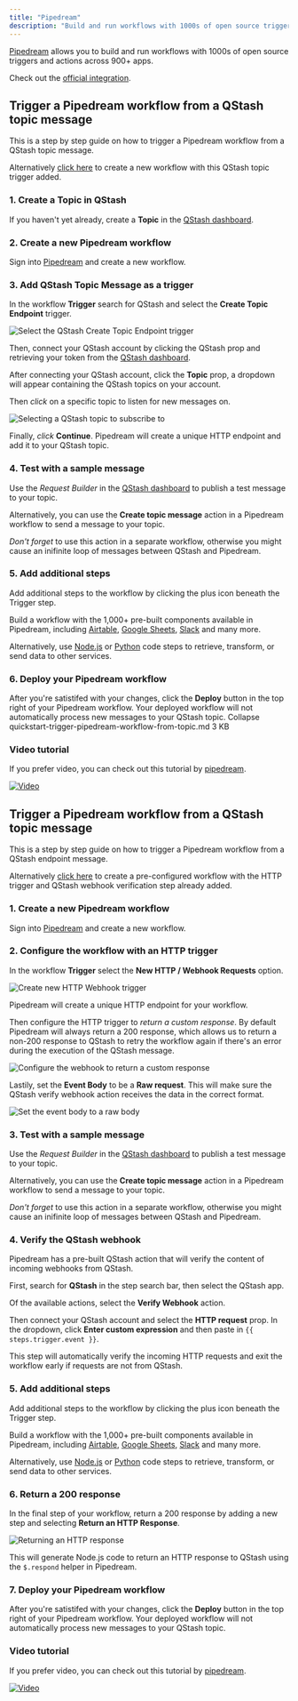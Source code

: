 ```yaml
---
title: "Pipedream"
description: "Build and run workflows with 1000s of open source triggers and actions across 900+ apps."
---
```


[Pipedream](https://pipedream.com) allows you to build and run workflows with
1000s of open source triggers and actions across 900+ apps.

Check out the [official integration](https://pipedream.com/apps/qstash).

## Trigger a Pipedream workflow from a QStash topic message

This is a step by step guide on how to trigger a Pipedream workflow from a
QStash topic message.

Alternatively [click here](https://pipedream.com/new?h=tch_3egfAX) to create a
new workflow with this QStash topic trigger added.

### 1. Create a Topic in QStash

If you haven't yet already, create a **Topic** in the
[QStash dashboard](https://console.upstash.com/qstash?tab=topics).

### 2. Create a new Pipedream workflow

Sign into [Pipedream](https://pipedream.com) and create a new workflow.

### 3. Add QStash Topic Message as a trigger

In the workflow **Trigger** search for QStash and select the **Create Topic
Endpoint** trigger.

![Select the QStash Create Topic Endpoint trigger](https://res.cloudinary.com/pipedreamin/image/upload/v1664298855/docs/components/CleanShot_2022-09-27_at_13.13.56_x6gzgk.gif)

Then, connect your QStash account by clicking the QStash prop and retrieving
your token from the
[QStash dashboard](https://console.upstash.com/qstash?tab=details).

After connecting your QStash account, click the **Topic** prop, a dropdown will
appear containing the QStash topics on your account.

Then _click_ on a specific topic to listen for new messages on.

![Selecting a QStash topic to subscribe to](https://res.cloudinary.com/pipedreamin/image/upload/v1664299016/docs/components/CleanShot_2022-09-27_at_13.16.35_rewzbo.gif)

Finally, _click_ **Continue**. Pipedream will create a unique HTTP endpoint and
add it to your QStash topic.

### 4. Test with a sample message

Use the _Request Builder_ in the
[QStash dashboard](https://console.upstash.com/qstash?tab=details) to publish a
test message to your topic.

Alternatively, you can use the **Create topic message** action in a Pipedream
workflow to send a message to your topic.

_Don't forget_ to use this action in a separate workflow, otherwise you might
cause an inifinite loop of messages between QStash and Pipedream.

### 5. Add additional steps

Add additional steps to the workflow by clicking the plus icon beneath the
Trigger step.

Build a workflow with the 1,000+ pre-built components available in Pipedream,
including [Airtable](https://pipedream.com/apps/airtable),
[Google Sheets](https://pipedream.com/apps/google-sheets),
[Slack](https://pipedream.com/apps/slack) and many more.

Alternatively, use [Node.js](https://pipdream.com/docs/code/nodejs) or
[Python](https://pipedream.com/docs/code/python) code steps to retrieve,
transform, or send data to other services.

### 6. Deploy your Pipedream workflow

After you're satistifed with your changes, click the **Deploy** button in the
top right of your Pipedream workflow. Your deployed workflow will not
automatically process new messages to your QStash topic. Collapse
quickstart-trigger-pipedream-workflow-from-topic.md 3 KB

### Video tutorial

If you prefer video, you can check out this tutorial by
[pipedream](https://pipedream.com).

[![Video](https://img.youtube.com/vi/-oXlWuxNG5A/0.jpg)](https://www.youtube.com/watch?v=-oXlWuxNG5A)

## Trigger a Pipedream workflow from a QStash topic message

This is a step by step guide on how to trigger a Pipedream workflow from a
QStash endpoint message.

Alternatively [click here](https://pipedream.com/new?h=tch_m5ofX6) to create a
pre-configured workflow with the HTTP trigger and QStash webhook verification
step already added.

### 1. Create a new Pipedream workflow

Sign into [Pipedream](https://pipedream.com) and create a new workflow.

### 2. Configure the workflow with an HTTP trigger

In the workflow **Trigger** select the **New HTTP / Webhook Requests** option.

![Create new HTTP Webhook trigger](https://res.cloudinary.com/pipedreamin/image/upload/v1664296111/docs/components/CleanShot_2022-09-27_at_12.27.42_cqzolg.png)

Pipedream will create a unique HTTP endpoint for your workflow.

Then configure the HTTP trigger to _return a custom response_. By default
Pipedream will always return a 200 response, which allows us to return a non-200
response to QStash to retry the workflow again if there's an error during the
execution of the QStash message.

![Configure the webhook to return a custom response](https://res.cloudinary.com/pipedreamin/image/upload/v1664296210/docs/components/CleanShot_2022-09-27_at_12.29.45_jbwtcm.png)

Lastily, set the **Event Body** to be a **Raw request**. This will make sure the
QStash verify webhook action receives the data in the correct format.

![Set the event body to a raw body](https://res.cloudinary.com/pipedreamin/image/upload/v1664302540/docs/components/CleanShot_2022-09-27_at_14.15.15_o4xinz.png)

### 3. Test with a sample message

Use the _Request Builder_ in the
[QStash dashboard](https://console.upstash.com/qstash?tab=details) to publish a
test message to your topic.

Alternatively, you can use the **Create topic message** action in a Pipedream
workflow to send a message to your topic.

_Don't forget_ to use this action in a separate workflow, otherwise you might
cause an inifinite loop of messages between QStash and Pipedream.

### 4. Verify the QStash webhook

Pipedream has a pre-built QStash action that will verify the content of incoming
webhooks from QStash.

First, search for **QStash** in the step search bar, then select the QStash app.

Of the available actions, select the **Verify Webhook** action.

Then connect your QStash account and select the **HTTP request** prop. In the
dropdown, click **Enter custom expression** and then paste in
`{{ steps.trigger.event }}`.

This step will automatically verify the incoming HTTP requests and exit the
workflow early if requests are not from QStash.

### 5. Add additional steps

Add additional steps to the workflow by clicking the plus icon beneath the
Trigger step.

Build a workflow with the 1,000+ pre-built components available in Pipedream,
including [Airtable](https://pipedream.com/apps/airtable),
[Google Sheets](https://pipedream.com/apps/google-sheets),
[Slack](https://pipedream.com/apps/slack) and many more.

Alternatively, use [Node.js](https://pipdream.com/docs/code/nodejs) or
[Python](https://pipedream.com/docs/code/python) code steps to retrieve,
transform, or send data to other services.

### 6. Return a 200 response

In the final step of your workflow, return a 200 response by adding a new step
and selecting **Return an HTTP Response**.

![Returning an HTTP response](https://res.cloudinary.com/pipedreamin/image/upload/v1664296812/docs/components/CleanShot_2022-09-27_at_12.39.25_apkngf.png)

This will generate Node.js code to return an HTTP response to QStash using the
`$.respond` helper in Pipedream.

### 7. Deploy your Pipedream workflow

After you're satistifed with your changes, click the **Deploy** button in the
top right of your Pipedream workflow. Your deployed workflow will not
automatically process new messages to your QStash topic.

### Video tutorial

If you prefer video, you can check out this tutorial by
[pipedream](https://pipedream.com).

[![Video](https://img.youtube.com/vi/uG8eO7BNok4/0.jpg)](https://youtu.be/uG8eO7BNok4)
